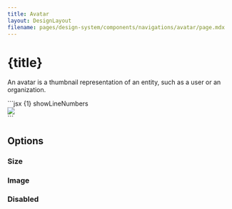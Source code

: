 ```yaml
---
title: Avatar
layout: DesignLayout
filename: pages/design-system/components/navigations/avatar/page.mdx
---
```



# {title}

An avatar is a thumbnail representation of an entity, such as a user or an organization.


<MainView />


<CodeView>
  <CodeViewItem title="Sapa">
```jsx {1} showLineNumbers
<div>
    <Avatar size="300">
    <img src="https://avatars.githubusercontent.com/u/591983?v=4" />
    </Avatar>
</div>
<div>
    <Avatar
    style={{
        backgroundImage:
        "linear-gradient(90deg, #FF008C 0%, #FF8C00 100%)",
    }}
    />
</div>
```
  </CodeViewItem>
</CodeView>


## Options 


### Size

<SizeView />


### Image

<ImageView />


### Disabled

<DisabledView />



